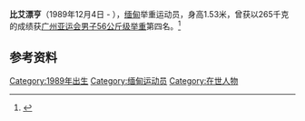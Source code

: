 '''比艾漂亨'''（1989年12月4日 -  ），[[缅甸|缅甸]]举重运动员，身高1.53米，曾获以265千克的成绩获[[广州亚运会|广州亚运会]][[2010年亚洲运动会举重比赛_-_男子56公斤级|男子56公斤级举重]]第四名。<ref>{{cite web|url=http://www.gz2010.cn/info/CHN_CHN/ZB/ZBB101A_WL@@@@@@@@@@@@@@@CHN_number=261764.html | language=zh-hans | title=比艾漂亨 - 简历  |publisher=2010年广州亚运会官方网站 |accessdate=2010-11-20 }}</ref>
==参考资料==
<references />
[[Category:1989年出生|Category:1989年出生]]
[[Category:缅甸运动员|Category:缅甸运动员]]
[[Category:在世人物|Category:在世人物]]